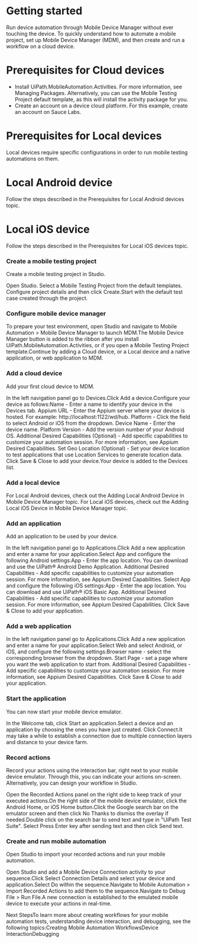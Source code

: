 ﻿# Getting started

Run device automation through Mobile Device Manager without ever touching the device. To quickly understand how to automate a mobile project, set up Mobile Device Manager (MDM), and then create and run a workflow on a cloud device.

# Prerequisites for Cloud devices

* Install UiPath.MobileAutomation.Activities. For more information, see Managing Packages. Alternatively, you can use the Mobile Testing Project default template, as this will install the activity package for you.
* Create an account on a device cloud platform. For this example, create an account on Sauce Labs.

# Prerequisites for Local devices

Local devices require specific configurations in order to run mobile testing automations on them.

# Local Android device

Follow the steps described in the Prerequisites for Local Android devices topic.

# Local iOS device

Follow the steps described in the Prerequisites for Local iOS devices topic.

### Create a mobile testing project

Create a mobile testing project in Studio.

Open Studio.
Select a Mobile Testing Project from the default templates. Configure project details and then click Create.Start with the default test case created through the project.


### Configure mobile device manager

To prepare your test environment, open Studio and navigate to Mobile Automation > Mobile Device Manager to launch MDM.The Mobile Device Manager button is added to the ribbon after you install UiPath.MobileAutomation.Activities, or if you open a Mobile Testing Project template.Continue by adding a Cloud device, or a Local device and a native application, or web application
                to MDM.


### Add a cloud device

Add your first cloud device to MDM.

In the left navigation panel go to Devices.Click Add a device.Configure your device as follows:Name - Enter a name to identify your device in the Devices tab.
Appium URL - Enter the Appium server where your device is hosted. For example: http://localhost:1122/wd/hub.
Platform - Click the field to select Android or iOS from the dropdown.
Device Name - Enter the device name.
Platform Version - Add the version number of your Android OS.
Additional Desired Capabilities (Optional)
                            - Add specific capabilities to customize your automation session. For
                            more information, see Appium Desired Capabilities. Set Geo Location (Optional) - Set your device location to test applications that use Location Services to generate location data.
Click Save & Close to add your device.Your device is added to the Devices list.


### Add a local device

For Local Android devices, check out the Adding Local Android Device in Mobile Device Manager topic.
For Local iOS devices, check out the Adding Local iOS Device in Mobile Device Manager topic.


### Add an application

Add an application to be used by your device.

In the left navigation panel go to Applications.Click Add a new application and enter a name for your application.Select App and configure the following Android settings:App - Enter the app location. You can
                                                  download and use the UiPath®
                                                  Android Demo Application. Additional Desired Capabilities - Add
                            specific capabilities to customize your automation session. For more
                            information, see Appium Desired Capabilities. Select App and configure the following iOS settings:App - Enter the app location. You can
                                                  download and use UiPath® iOS
                                                  Basic App. Additional Desired Capabilities - Add
                                                  specific capabilities to customize your automation
                                                  session. For more information, see Appium Desired
                                                  Capabilities. Click Save & Close to add your application.


### Add a web application

In the left navigation panel go to Applications.Click Add a new application and enter a name for your application.Select Web and select Android, or iOS, and configure the following settings:Browser name - select the corresponding browser from the dropdown.
Start Page - set a page where you want the web application to start from.
Additional Desired Capabilities - Add
                            specific capabilities to customize your automation session. For more
                            information, see Appium Desired Capabilities. Click Save & Close to add your application.


### Start the application

You can now start your mobile device emulator.

In the Welcome tab, click Start an application.Select a device and an application by choosing the ones you have just created.
Click Connect.It may take a while to establish a connection due to multiple connection layers and distance to your device farm.


### Record actions

Record your actions using the interaction bar, right next to your mobile device emulator. Through this, you can indicate your actions on-screen. Alternatively, you can design your workflow in Studio.

Open the Recorded Actions panel on the right side to keep track of your executed actions.On the right side of the mobile device emulator, click the Android Home, or iOS Home button.Click the Google search bar on the emulator screen and then click No Thanks to dismiss the overlay if needed.Double click on the search bar to send text and type in "UiPath Test Suite".
Select Press Enter key after sending text and then click Send text.


### Create and run mobile automation

Open Studio to import your recorded actions and run your mobile automation.

Open Studio and add a Mobile Device Connection activity to your sequence.Click Select Connection Details and select your device and application.Select Do within the sequence.Navigate to Mobile Automation > Import Recorded Actions to add them to the sequence.Navigate to Debug File > Run File.A new connection is established to the emulated mobile device to execute your actions in real-time.

Next StepsTo learn more about creating workflows for your mobile automation tests, understanding device interaction, and debugging, see the following topics:Creating Mobile Automation WorkflowsDevice InteractionDebugging

